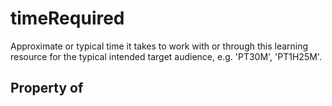 # timeRequired

Approximate or typical time it takes to work with or through this learning resource for the typical intended target audience, e.g. 'PT30M', 'PT1H25M'.

## Property of




